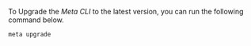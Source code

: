 
To Upgrade the _Meta CLI_ to the latest version, you can run the following command below.

```shell
meta upgrade
```
